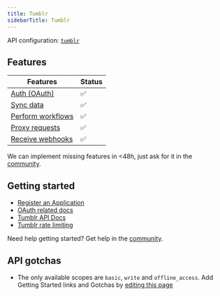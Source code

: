 ```yaml
---
title: Tumblr
sidebarTitle: Tumblr
---
```



<Overview />

API configuration: [`tumblr`](https://nango.dev/providers.yaml)

## Features

| Features | Status |
| - | - |
| [Auth (OAuth)](/guides/getting-started/authorize-an-api-from-your-app) | ✅ |
| [Sync data](/guides/getting-started/read-from-an-api) | ✅ |
| [Perform workflows](/guides/getting-started/write-to-an-api) | ✅ |
| [Proxy requests](/guides/proxy-requests-to-an-api) | ✅ |
| [Receive webhooks](/guides/receive-webhooks-from-an-api) | ✅ |

<Tip>We can implement missing features in &lt;48h, just ask for it in the [community](https://nango.dev/slack).</Tip>

## Getting started

-   [Register an Application](https://www.tumblr.com/oauth/apps)
-   [OAuth related docs](https://www.tumblr.com/docs/en/api/v2#oauth2-authorization)
-   [Tumblr API Docs](https://www.tumblr.com/docs/en/api/v2)
-   [Tumblr rate limiting](https://www.tumblr.com/docs/en/api/v2#rate-limits)

<Tip>Need help getting started? Get help in the [community](https://nango.dev/slack).</Tip>

## API gotchas
-   The only available scopes are `basic`, `write` and `offline_access`.
<Note>Add Getting Started links and Gotchas by [editing this page](https://github.com/nangohq/nango/tree/master/docs-v2/integrations/all/tumblr.mdx)</Note>

